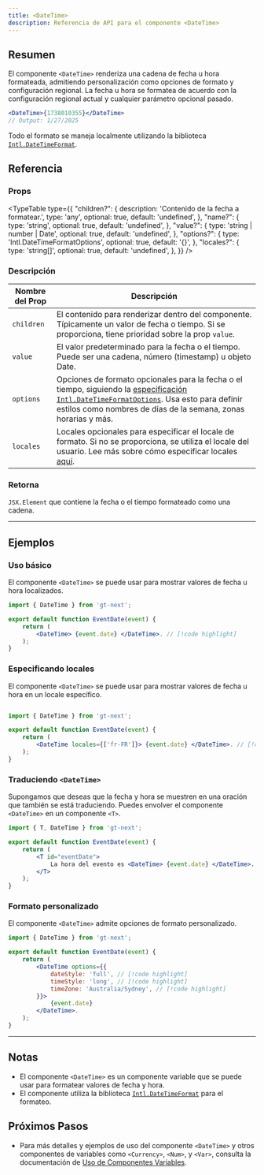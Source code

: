 ```yaml
---
title: <DateTime>
description: Referencia de API para el componente <DateTime>
---
```


## Resumen

El componente `<DateTime>` renderiza una cadena de fecha u hora formateada, admitiendo personalización como opciones de formato y configuración regional.
La fecha u hora se formatea de acuerdo con la configuración regional actual y cualquier parámetro opcional pasado.

```jsx
<DateTime>{1738010355}</DateTime>
// Output: 1/27/2025
```

Todo el formato se maneja localmente utilizando la biblioteca [`Intl.DateTimeFormat`](https://developer.mozilla.org/en-US/docs/Web/JavaScript/Reference/Global_Objects/Intl/DateTimeFormat).

## Referencia

### Props

<TypeTable
  type={{
    "children?": {
        description: 'Contenido de la fecha a formatear.',
        type: 'any',
        optional: true,
        default: 'undefined',
    },
    "name?": {
        type: 'string',
        optional: true,
        default: 'undefined',
    },
    "value?": {
        type: 'string | number | Date',
        optional: true,
        default: 'undefined',
    },
    "options?": {
        type: 'Intl.DateTimeFormatOptions',
        optional: true,
        default: '{}',
    },
    "locales?": {
        type: 'string[]',
        optional: true,
        default: 'undefined',
    },
  }}
/>

### Descripción
| Nombre del Prop | Descripción |
|-----------------|-------------|
| `children` | El contenido para renderizar dentro del componente. Típicamente un valor de fecha o tiempo. Si se proporciona, tiene prioridad sobre la prop `value`. |
| `value`    | El valor predeterminado para la fecha o el tiempo. Puede ser una cadena, número (timestamp) u objeto Date. |
| `options`  | Opciones de formato opcionales para la fecha o el tiempo, siguiendo la [especificación `Intl.DateTimeFormatOptions`](https://developer.mozilla.org/en-US/docs/Web/JavaScript/Reference/Global_Objects/Intl/DateTimeFormat). Usa esto para definir estilos como nombres de días de la semana, zonas horarias y más. |
| `locales`  | Locales opcionales para especificar el locale de formato. Si no se proporciona, se utiliza el locale del usuario. Lee más sobre cómo especificar locales [aquí](https://developer.mozilla.org/en-US/docs/Web/JavaScript/Reference/Global_Objects/Intl#locales_argument).|

### Retorna

`JSX.Element` que contiene la fecha o el tiempo formateado como una cadena.

---
## Ejemplos

### Uso básico
El componente `<DateTime>` se puede usar para mostrar valores de fecha u hora localizados.

```jsx title="EventDate.jsx" copy
import { DateTime } from 'gt-next';

export default function EventDate(event) {
    return (
        <DateTime> {event.date} </DateTime>. // [!code highlight]
    );
}
```

### Especificando locales
El componente `<DateTime>` se puede usar para mostrar valores de fecha u hora en un locale específico.

```jsx title="EventDate.jsx" copy

import { DateTime } from 'gt-next';

export default function EventDate(event) {
    return (
        <DateTime locales={['fr-FR']}> {event.date} </DateTime>. // [!code highlight]
    );
}
```

### Traduciendo `<DateTime>`
Supongamos que deseas que la fecha y hora se muestren en una oración que también se está traduciendo.
Puedes envolver el componente `<DateTime>` en un componente `<T>`.
```jsx title="EventDate.jsx" copy
import { T, DateTime } from 'gt-next';

export default function EventDate(event) {
    return (
        <T id="eventDate">
            La hora del evento es <DateTime> {event.date} </DateTime>. // [!code highlight]
        </T>
    );
}
```

### Formato personalizado
El componente `<DateTime>` admite opciones de formato personalizado.
```jsx title="EventDate.jsx" copy
import { DateTime } from 'gt-next';

export default function EventDate(event) {
    return (
        <DateTime options={{
            dateStyle: 'full', // [!code highlight]
            timeStyle: 'long', // [!code highlight]
            timeZone: 'Australia/Sydney', // [!code highlight]
        }}>
            {event.date}
        </DateTime>.
    );
}
```

---

## Notas
 * El componente `<DateTime>` es un componente variable que se puede usar para formatear valores de fecha y hora.
 * El componente utiliza la biblioteca [`Intl.DateTimeFormat`](https://developer.mozilla.org/en-US/docs/Web/JavaScript/Reference/Global_Objects/Intl/DateTimeFormat) para el formateo.

## Próximos Pasos
 * Para más detalles y ejemplos de uso del componente `<DateTime>` y otros componentes de variables como `<Currency>`, `<Num>`, y `<Var>`,
  consulta la documentación de [Uso de Componentes Variables](/docs/next/reference/using-variable-components).